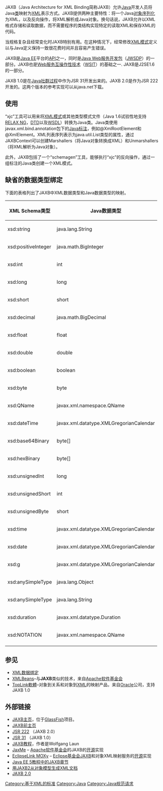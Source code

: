 {{Link style|time=2015-12-13T12:04:30+00:00}}
JAXB（Java Architecture for XML Binding简称JAXB）允许[[Java|Java]]开发人员将Java[[类_(计算机科学)|类]]映射为[[XML|XML]]表示方式。JAXB提供两种主要特性：将一个Java[[对象_(计算机科学)|对象]][[序列化|序列化]]为XML，以及反向操作，将XML解析成Java对象。换句话说，JAXB允许以XML格式存储和读取数据，而不需要程序的类结构实现特定的读取XML和保存XML的代码。

当规格复杂且经常变化时JAXB特别有用。在这种情况下，经常修改[[XML模式|XML模式]]定义以与Java定义保持一致很花费时间并且容易产生错误。

JAXB是[[Java_EE|Java EE]]平台的[[应用程序接口|API]]之一，同时是[[Java_Web服务开发包|Java Web服务开发包]]（[[:en:Java_Web_Services_Development_Pack|JWSDP]]）的一部分。JAXB也是[[Web服务互操作性技术|Web服务互操作性技术]]（[[:en:Web_Services_Interoperability_Technology|WSIT]]）的基础之一. JAXB是J2SE1.6的一部分。

JAXB 1.0是在[[JCP|Java社群过程]]中作为JSR 31开发出来的。JAXB 2.0是作为JSR 222开发的。这两个版本的参考实现可以从java.net下载。

== 使用 ==
“xjc”工具可以用来将[[XML模式|XML模式]]或其他类型模式文件（Java 1.6试验性地支持[[RELAX_NG|RELAX NG]]，[[文件类型描述|DTD]]以及[[WSDL|WSDL]]）转换为Java类。Java类使用javax.xml.bind.annotation包下的[[Java标注|Java标注]]，例如@XmlRootElement和@XmlElement。XML列表序列表示为java.util.List类型的属性，通过JAXBContext可以创建Marshallers（将Java对象转换成XML）和Unmarshallers（将XML解析为Java对象）。

此外，JAXB包括了一个“schemagen”工具，能够执行“xjc”的反向操作，通过一组标注的Java类创建一个XML模式。

== 缺省的数据类型绑定 ==
下面的表格列出了JAXB中XML数据类型和Java数据类型的映射。

{| class="wikitable" style="font-size: 100%; text-align: left; width: 35%;"
|-
! XML Schema类型
! Java数据类型
|-
|xsd:string 	
|java.lang.String 
|-
|xsd:positiveInteger
|java.math.BigInteger 
|-
|xsd:int
|int 
|-
|xsd:long 	
|long 
|-
|xsd:short 	
|short 
|-
|xsd:decimal 	
|java.math.BigDecimal 
|-
|xsd:float 	
|float 
|-
|xsd:double 	
|double 
|-
|xsd:boolean 	
|boolean 
|-
|xsd:byte 	
|byte 
|-
|xsd:QName 	
|javax.xml.namespace.QName 
|-
|xsd:dateTime 	
|javax.xml.datatype.XMLGregorianCalendar 
|-
|xsd:base64Binary 	
|byte[] 
|-
|xsd:hexBinary 	
|byte[] 
|-
|xsd:unsignedInt 	
|long 
|-
|xsd:unsignedShort 	
|int 
|-
|xsd:unsignedByte 	
|short 
|-
|xsd:time 	
|javax.xml.datatype.XMLGregorianCalendar 
|-
|xsd:date 	
|javax.xml.datatype.XMLGregorianCalendar 
|-
|xsd:g 	
|javax.xml.datatype.XMLGregorianCalendar 
|-
|xsd:anySimpleType 	
|java.lang.Object 
|-
|xsd:anySimpleType 	
|java.lang.String 
|-
|xsd:duration 	
|javax.xml.datatype.Duration 
|-
|xsd:NOTATION 	
|javax.xml.namespace.QName
|-
|}

== 参见 ==
* [[XML数据绑定|XML数据绑定]]
* [[XMLBeans|XMLBeans]]–与'''JAXB'''类似的技术，来自[[Apache软件基金会|Apache软件基金会]]
* [[TopLink軟體|TopLink軟體]]–对象到关系和对象到[[XML|XML]]的映射产品，来自[[Oracle|Oracle]]公司，支持JAXB 1.0

== 外部链接 ==

* [https://web.archive.org/web/20070711092851/https://jaxb.dev.java.net/ JAXB主页]，位于[[GlassFish|GlassFish]]项目。
* [http://java.sun.com/xml/jaxb/index.jsp JAXB前主页] {{Wayback|url=http://java.sun.com/xml/jaxb/index.jsp |date=20050831033450 }}
* [http://www.jcp.org/en/jsr/detail?id=222 JSR 222] {{Wayback|url=http://www.jcp.org/en/jsr/detail?id=222 |date=20210126170846 }}（JAXB 2.0）
* [http://www.jcp.org/en/jsr/detail?id=31 JSR 31] {{Wayback|url=http://www.jcp.org/en/jsr/detail?id=31 |date=20170710034101 }}（JAXB 1.0）
* [https://jaxb.dev.java.net/tutorial/ JAXB教程]{{Dead link|date=2019年12月 |bot=InternetArchiveBot |fix-attempted=yes }}，作者是Wolfgang Laun
* [https://web.archive.org/web/20100723202011/http://ws.apache.org/jaxme/ JaxMe] – [[Apache软件基金会|Apache软件基金会]]的JAXB的[[开源|开源]]实现
* [http://www.eclipse.org/eclipselink/ EclipseLink MOXy] {{Wayback|url=http://www.eclipse.org/eclipselink/ |date=20210126071439 }} – [[Eclipse基金会|Eclipse基金会]]JAXB和对象XML映射服务的[[开源|开源]]实现
* [http://java.sun.com/javaee/5/docs/tutorial/doc/?wp405761&JAXB.html#wp100322 Java EE 5教程中的JAXB章节] {{Wayback|url=http://java.sun.com/javaee/5/docs/tutorial/doc/?wp405761&JAXB.html#wp100322 |date=20090207213928 }}
* [http://www.devx.com/Java/Article/34069 用JAXB2从对象模型生成XML文档] {{Wayback|url=http://www.devx.com/Java/Article/34069 |date=20201029143620 }}
* [https://archive.is/20121206043742/http://blogs.techrepublic.com.com/programming-and-development/?p=498 JAXB 2.0]

{{DEFAULTSORT:XML Binding Architecture}}

[[Category:基于XML的标准|Category:基于XML的标准]]
[[Category:Java|Category:Java]]
[[Category:Java规范请求|Category:Java规范请求]]